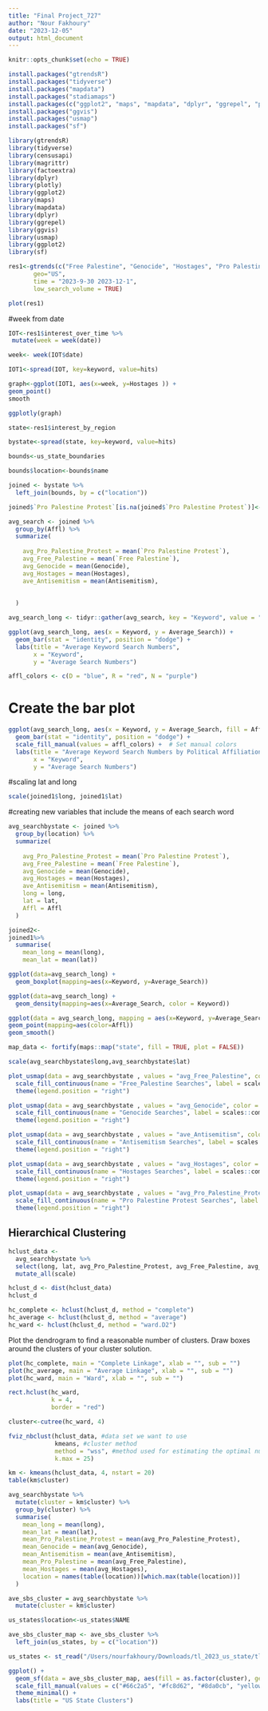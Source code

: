 ```yaml
---
title: "Final Project_727"
author: "Nour Fakhoury"
date: "2023-12-05"
output: html_document
---
```


```r
knitr::opts_chunk$set(echo = TRUE)
```

```r
install.packages("gtrendsR")
install.packages("tidyverse")
install.packages("mapdata")
install.packages("stadiamaps")
install.packages(c("ggplot2", "maps", "mapdata", "dplyr", "ggrepel", "plotly"))
install.packages("ggvis")
install.packages("usmap")
install.packages("sf")
```

```r
library(gtrendsR)
library(tidyverse)
library(censusapi)
library(magrittr)
library(factoextra)
library(dplyr)
library(plotly)
library(ggplot2)
library(maps)
library(mapdata)
library(dplyr)
library(ggrepel)
library(ggvis)
library(usmap)
library(ggplot2)
library(sf)
```


```r
res1<-gtrends(c("Free Palestine", "Genocide", "Hostages", "Pro Palestine Protest", "Antisemitism"),
       geo="US",
       time = "2023-9-30 2023-12-1",
       low_search_volume = TRUE)
```

```r
plot(res1)
```


#week from date


```r
IOT<-res1$interest_over_time %>%
 mutate(week = week(date))
```

```r
week<- week(IOT$date)
```




```r
IOT1<-spread(IOT, key=keyword, value=hits)
```

```r
graph<-ggplot(IOT1, aes(x=week, y=Hostages )) +
geom_point()
smooth

ggplotly(graph)
```

```r
state<-res1$interest_by_region
```

```r
bystate<-spread(state, key=keyword, value=hits)
```

```r
bounds<-us_state_boundaries
```

```r
bounds$location<-bounds$name
```

```r
joined <- bystate %>%
  left_join(bounds, by = c("location"))
```




```r
joined$`Pro Palestine Protest`[is.na(joined$`Pro Palestine Protest`)]<-0
```



```r
avg_search <- joined %>%
  group_by(Affl) %>%
  summarize(
    
    avg_Pro_Palestine_Protest = mean(`Pro Palestine Protest`),
    avg_Free_Palestine = mean(`Free Palestine`),
    avg_Genocide = mean(Genocide),
    avg_Hostages = mean(Hostages),
    ave_Antisemitism = mean(Antisemitism),
    
    
  )
```

```r
avg_search_long <- tidyr::gather(avg_search, key = "Keyword", value = "Average_Search", -Affl)
```


```r
ggplot(avg_search_long, aes(x = Keyword, y = Average_Search)) +
  geom_bar(stat = "identity", position = "dodge") +
  labs(title = "Average Keyword Search Numbers",
       x = "Keyword",
       y = "Average Search Numbers")
```
```r
affl_colors <- c(D = "blue", R = "red", N = "purple")
```

# Create the bar plot
```r
ggplot(avg_search_long, aes(x = Keyword, y = Average_Search, fill = Affl)) +
  geom_bar(stat = "identity", position = "dodge") +
  scale_fill_manual(values = affl_colors) +  # Set manual colors
  labs(title = "Average Keyword Search Numbers by Political Affiliation",
       x = "Keyword",
       y = "Average Search Numbers")
```
#scaling lat and long
```r
scale(joined1$long, joined1$lat)
```
#creating new variables that include the means of each search word
```r
avg_searchbystate <- joined %>%
  group_by(location) %>%
  summarize(
    
    avg_Pro_Palestine_Protest = mean(`Pro Palestine Protest`),
    avg_Free_Palestine = mean(`Free Palestine`),
    avg_Genocide = mean(Genocide),
    avg_Hostages = mean(Hostages),
    ave_Antisemitism = mean(Antisemitism),
    long = long,
    lat = lat,
    Affl = Affl
  )
```



```r
joined2<-
joined1%>%
  summarise(
    mean_long = mean(long),
    mean_lat = mean(lat))
```




```r
ggplot(data=avg_search_long) +
  geom_boxplot(mapping=aes(x=Keyword, y=Average_Search))
```

```r
ggplot(data=avg_search_long) +
  geom_density(mapping=aes(x=Average_Search, color = Keyword))
```

```r
ggplot(data = avg_search_long, mapping = aes(x=Keyword, y=Average_Search))+
geom_point(mapping=aes(color=Affl))
geom_smooth()
```

```r
map_data <- fortify(maps::map("state", fill = TRUE, plot = FALSE))
```




```r
scale(avg_searchbystate$long,avg_searchbystate$lat)
```

```r
plot_usmap(data = avg_searchbystate , values = "avg_Free_Palestine", color = "red") + 
  scale_fill_continuous(name = "Free_Palestine Searches", label = scales::comma) + 
  theme(legend.position = "right")
```
```r
plot_usmap(data = avg_searchbystate , values = "avg_Genocide", color = "green") + 
  scale_fill_continuous(name = "Genocide Searches", label = scales::comma) + 
  theme(legend.position = "right")
```

```r
plot_usmap(data = avg_searchbystate , values = "ave_Antisemitism", color = "yellow") + 
  scale_fill_continuous(name = "Antisemitism Searches", label = scales::comma) + 
  theme(legend.position = "right")
```
```r
plot_usmap(data = avg_searchbystate , values = "avg_Hostages", color = "orange") + 
  scale_fill_continuous(name = "Hostages Searches", label = scales::comma) + 
  theme(legend.position = "right")
```
```r
plot_usmap(data = avg_searchbystate , values = "avg_Pro_Palestine_Protest", color = "white") + 
  scale_fill_continuous(name = "Pro Palestine Protest Searches", label = scales::comma) + 
  theme(legend.position = "right")
```
## Hierarchical Clustering



```r
hclust_data <-
  avg_searchbystate %>%
  select(long, lat, avg_Pro_Palestine_Protest, avg_Free_Palestine, avg_Genocide, avg_Hostages, ave_Antisemitism) %>%
  mutate_all(scale)
```

```r
hclust_d <- dist(hclust_data)
hclust_d
```
```r
hc_complete <- hclust(hclust_d, method = "complete")
hc_average <- hclust(hclust_d, method = "average")
hc_ward <- hclust(hclust_d, method = "ward.D2")
```
Plot the dendrogram to find a reasonable number of clusters. Draw boxes around the clusters of your cluster solution.
```r
plot(hc_complete, main = "Complete Linkage", xlab = "", sub = "")
plot(hc_average, main = "Average Linkage", xlab = "", sub = "")
plot(hc_ward, main = "Ward", xlab = "", sub = "")

rect.hclust(hc_ward, 
            k = 4, 
            border = "red")
```

```r

cluster<-cutree(hc_ward, 4)

```



```r
fviz_nbclust(hclust_data, #data set we want to use
             kmeans, #cluster method
             method = "wss", #method used for estimating the optimal number of clusters
             k.max = 25)
```

```r

km <- kmeans(hclust_data, 4, nstart = 20)
table(km$cluster)

```


```r
avg_searchbystate %>%
  mutate(cluster = km$cluster) %>%
  group_by(cluster) %>%
  summarise(
    mean_long = mean(long),
    mean_lat = mean(lat),
    mean_Pro_Palestine_Protest = mean(avg_Pro_Palestine_Protest),
    mean_Genocide = mean(avg_Genocide),
    mean_Antisemitism = mean(ave_Antisemitism),
    mean_Pro_Palestine = mean(avg_Free_Palestine),
    mean_Hostages = mean(avg_Hostages),
    location = names(table(location))[which.max(table(location))]
  )

```
```r
ave_sbs_cluster = avg_searchbystate %>%
  mutate(cluster = km$cluster)

```

```r
us_states$location<-us_states$NAME
```

```r
ave_sbs_cluster_map <- ave_sbs_cluster %>%
  left_join(us_states, by = c("location"))
```

```r
us_states <- st_read("/Users/nourfakhoury/Downloads/tl_2023_us_state/tl_2023_us_state.shp")
```



```r
ggplot() +
  geom_sf(data = ave_sbs_cluster_map, aes(fill = as.factor(cluster), geometry = geometry)) +
  scale_fill_manual(values = c("#66c2a5", "#fc8d62", "#8da0cb", "yellow"), name = "Cluster") +
  theme_minimal() +
  labs(title = "US State Clusters")
```





